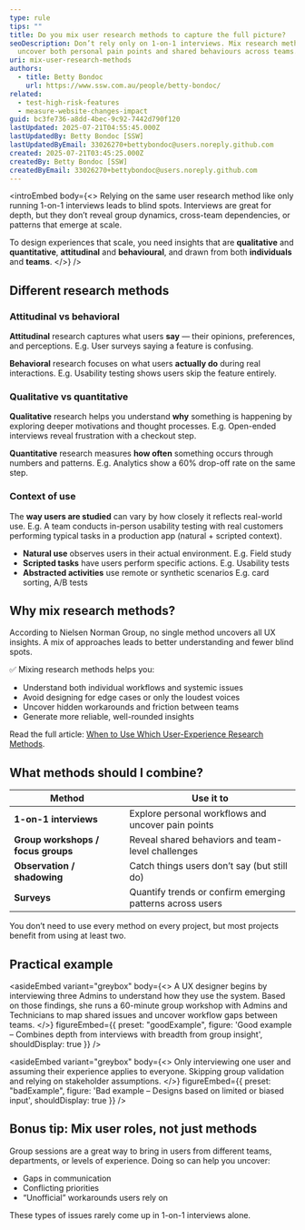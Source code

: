 ```yaml
---
type: rule
tips: ""
title: Do you mix user research methods to capture the full picture?
seoDescription: Don’t rely only on 1-on-1 interviews. Mix research methods to
  uncover both personal pain points and shared behaviours across teams.
uri: mix-user-research-methods
authors:
  - title: Betty Bondoc
    url: https://www.ssw.com.au/people/betty-bondoc/
related:
  - test-high-risk-features
  - measure-website-changes-impact
guid: bc3fe736-a8dd-4bec-9c92-7442d790f120
lastUpdated: 2025-07-21T04:55:45.000Z
lastUpdatedBy: Betty Bondoc [SSW]
lastUpdatedByEmail: 33026270+bettybondoc@users.noreply.github.com
created: 2025-07-21T03:45:25.000Z
createdBy: Betty Bondoc [SSW]
createdByEmail: 33026270+bettybondoc@users.noreply.github.com
---
```

<introEmbed
  body={<>
Relying on the same user research method like only running 1-on-1 interviews leads to blind spots. Interviews are great for depth, but they don’t reveal group dynamics, cross-team dependencies, or patterns that emerge at scale.

To design experiences that scale, you need insights that are **qualitative** and **quantitative**, **attitudinal** and **behavioural**, and drawn from both **individuals** and **teams**.
  </>}
/>
## Different research methods

### Attitudinal vs behavioral

**Attitudinal** research captures what users **say** — their opinions, preferences, and perceptions. E.g. User surveys saying a feature is confusing.

**Behavioral** research focuses on what users **actually do** during real interactions. E.g. Usability testing shows users skip the feature entirely.

### Qualitative vs quantitative

**Qualitative** research helps you understand **why** something is happening by exploring deeper motivations and thought processes. E.g. Open-ended interviews reveal frustration with a checkout step.

**Quantitative** research measures **how often** something occurs through numbers and patterns. E.g. Analytics show a 60% drop-off rate on the same step.

### Context of use

The **way users are studied** can vary by how closely it reflects real-world use. E.g. A team conducts in-person usability testing with real customers performing typical tasks in a production app (natural + scripted context).

* **Natural use** observes users in their actual environment. E.g. Field study
* **Scripted tasks** have users perform specific actions. E.g. Usability tests
* **Abstracted activities** use remote or synthetic scenarios E.g. card sorting, A/B tests

## Why mix research methods?

According to Nielsen Norman Group, no single method uncovers all UX insights. A mix of approaches leads to better understanding and fewer blind spots.

✅ Mixing research methods helps you:

* Understand both individual workflows and systemic issues
* Avoid designing for edge cases or only the loudest voices
* Uncover hidden workarounds and friction between teams
* Generate more reliable, well-rounded insights

Read the full article: [When to Use Which User-Experience Research Methods](https://www.nngroup.com/articles/which-ux-research-methods/).

<youtubeEmbed url="https://www.youtube.com/watch?v=OtUWbsvCujM" description="Video: When to Use Which UX Research Method (5 min)" />

## What methods should I combine?

| Method                         | Use it to                                               |
|-------------------------------|-------------------------------------------------------------|
| **1-on-1 interviews**             | Explore personal workflows and uncover pain points         |
| **Group workshops / focus groups** | Reveal shared behaviors and team-level challenges          |
| **Observation / shadowing**       | Catch things users don’t say (but still do)                |
| **Surveys**                       | Quantify trends or confirm emerging patterns across users  |

You don’t need to use every method on every project, but most projects benefit from using at least two.

## Practical example

<asideEmbed
  variant="greybox"
  body={<>
    A UX designer begins by interviewing three Admins to understand how they use the system. Based on those findings, she runs a 60-minute group workshop with Admins and Technicians to map shared issues and uncover workflow gaps between teams.
  </>}
  figureEmbed={{
    preset: "goodExample",
    figure: 'Good example – Combines depth from interviews with breadth from group insight',
    shouldDisplay: true
  }}
/>

<asideEmbed
  variant="greybox"
  body={<>
    Only interviewing one user and assuming their experience applies to everyone. Skipping group validation and relying on stakeholder assumptions.
  </>}
  figureEmbed={{
    preset: "badExample",
    figure: 'Bad example – Designs based on limited or biased input',
    shouldDisplay: true
  }}
/>

## Bonus tip: Mix user roles, not just methods

Group sessions are a great way to bring in users from different teams, departments, or levels of experience. Doing so can help you uncover:

* Gaps in communication
* Conflicting priorities
* “Unofficial” workarounds users rely on

These types of issues rarely come up in 1-on-1 interviews alone.
